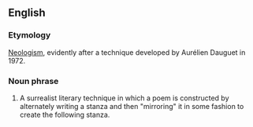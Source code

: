 ==English==

===Etymology===
[[Neologisms:unstable|Neologism]], evidently after a technique developed by Aurélien Dauguet in 1972.

===Noun phrase===
# A surrealist literary technique in which a poem is constructed by alternately writing a stanza and then "mirroring" it in some fashion to create the following stanza.

{{protologism}}